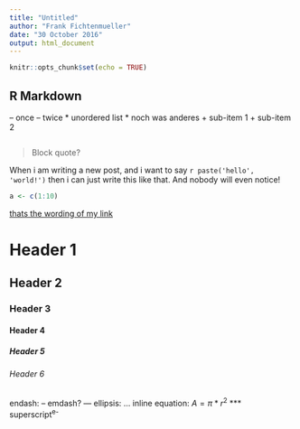 ```yaml
---
title: "Untitled"
author: "Frank Fichtenmueller"
date: "30 October 2016"
output: html_document
---
```


```r
knitr::opts_chunk$set(echo = TRUE)
```

## R Markdown
-- once
-- twice
 * unordered list
 * noch was anderes
  + sub-item 1
  + sub-item 2
```r
```

> Block quote?

When i am writing a new post, and i want to say `r paste('hello', 'world!')` then i can just write this like that. 
And nobody will even notice!

```r
a <- c(1:10)
```

[thats the wording of my link](www.smart-recruiting.com)

# Header 1
## Header 2
### Header 3
#### Header 4
##### Header 5
###### Header 6

endash: --
emdash? ---
ellipsis: ...
inline equation: $A = \pi * r^{2}$
***  
superscript^e-^